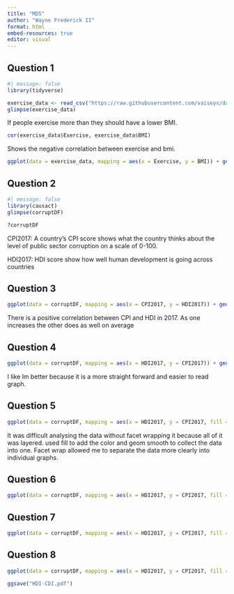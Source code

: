 ```yaml
---
title: "MD5"
author: "Wayne Frederick II"
format: html
embed-resources: true
editor: visual
---
```


## Question 1

```r
#| message: false
library(tidyverse)

exercise_data <- read_csv("https://raw.githubusercontent.com/vaiseys/dav-course/main/Data/visualize_data.csv")
glimpse(exercise_data)
```

If people exercise more than they should have a lower BMI.

```r
cor(exercise_data$Exercise, exercise_data$BMI)
```

Shows the negative correlation between exercise and bmi.

```r
ggplot(data = exercise_data, mapping = aes(x = Exercise, y = BMI)) + geom_point()
```

## Question 2

```r
#| message: false
library(causact)
glimpse(corruptDF)
```

```r
?corruptDF
```

CPI2017: A country's CPI score shows what the country thinks about the level of public sector corruption on a scale of 0-100.

HDI2017: HDI score show how well human development is going across countries

## Question 3

```r
ggplot(data = corruptDF, mapping = aes(x = CPI2017, y = HDI2017)) + geom_point()
```

There is a positive correlation between CPI and HDI in 2017. As one increases the other does as well on average

## Question 4

```r
ggplot(data = corruptDF, mapping = aes(x = HDI2017, y = CPI2017)) + geom_point() + geom_smooth(method = "lm")
```

I like lm better because it is a more straight forward and easier to read graph.

## Question 5

```r
ggplot(data = corruptDF, mapping = aes(x = HDI2017, y = CPI2017, fill = region)) + geom_point() + geom_smooth(method = "lm") + facet_wrap(~region)
```

It was difficult analysing the data without facet wrapping it because all of it was layered. used fill to add the color and geom smooth to collect the data into one. Facet wrap allowed me to separate the data more clearly into individual graphs.

## Question 6

```r
ggplot(data = corruptDF, mapping = aes(x = HDI2017, y = CPI2017, fill = region)) + geom_point() + geom_smooth(method = "lm") + facet_wrap(~region) + scale_x_reverse()
```

## Question 7

```r
ggplot(data = corruptDF, mapping = aes(x = HDI2017, y = CPI2017, fill = region)) + geom_point() + geom_smooth(method = "lm") + facet_wrap(~region) + scale_x_reverse() + labs(title = "Relationship betweend HDI and CPI", subtitle = "Data points are countries", caption = "Source: corruptDF")
```

## Question 8

```r
ggplot(data = corruptDF, mapping = aes(x = HDI2017, y = CPI2017, fill = region)) + geom_point() + geom_smooth(method = "lm") + facet_wrap(~region) + scale_x_reverse() + labs(title = "Relationship betweend HDI and CPI", subtitle = "Data points are countries", caption = "Source: corruptDF")

ggsave("HDI-CDI.pdf")
```
